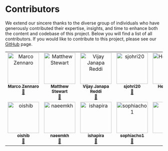 # Contributors {.unnumbered}

We extend our sincere thanks to the diverse group of individuals who have generously contributed their expertise, insights, and time to enhance both the content and codebase of this project. Below you will find a list of all contributors. If you would like to contribute to this project, please see our [GitHub](https://github.com/harvard-edge/cs249r_book) page.

<!-- ALL-CONTRIBUTORS-LIST:START - Do not remove or modify this section -->
<!-- prettier-ignore-start -->
<!-- markdownlint-disable -->
<table>
  <tbody>
    <tr>
      <td align="center" valign="top" width="14.28%"><a href="https://github.com/marcozennaro"><img src="https://avatars.githubusercontent.com/marcozennaro?s=100" width="100px;" alt="Marco Zennaro"/><br /><sub><b>Marco Zennaro</b></sub></a><br /><a href="https=//github.com/harvard-edge/cs249r_book/commits?author=marcozennaro" title="Documentation">📖</a></td>
      <td align="center" valign="top" width="14.28%"><a href="https://github.com/mpstewart1"><img src="https://avatars.githubusercontent.com/mpstewart1?s=100" width="100px;" alt="Matthew Stewart"/><br /><sub><b>Matthew Stewart</b></sub></a><br /><a href="https=//github.com/harvard-edge/cs249r_book/commits?author=mpstewart1" title="Documentation">📖</a></td>
      <td align="center" valign="top" width="14.28%"><a href="https://github.com/profvjreddi"><img src="https://avatars.githubusercontent.com/profvjreddi?s=100" width="100px;" alt="Vijay Janapa Reddi"/><br /><sub><b>Vijay Janapa Reddi</b></sub></a><br /><a href="https=//github.com/harvard-edge/cs249r_book/commits?author=profvjreddi" title="Documentation">📖</a></td>
      <td align="center" valign="top" width="14.28%"><a href="https://github.com/sjohri20"><img src="https://avatars.githubusercontent.com/sjohri20?s=100" width="100px;" alt="sjohri20"/><br /><sub><b>sjohri20</b></sub></a><br /><a href="https=//github.com/harvard-edge/cs249r_book/commits?author=sjohri20" title="Documentation">📖</a></td>
      <td align="center" valign="top" width="14.28%"><a href="https://github.com/BaeHenryS"><img src="https://avatars.githubusercontent.com/BaeHenryS?s=100" width="100px;" alt="Henry Bae"/><br /><sub><b>Henry Bae</b></sub></a><br /><a href="https=//github.com/harvard-edge/cs249r_book/commits?author=BaeHenryS" title="Documentation">📖</a></td>
      <td align="center" valign="top" width="14.28%"><a href="https://github.com/uchendui"><img src="https://avatars.githubusercontent.com/uchendui?s=100" width="100px;" alt="Ikechukwu Uchendu"/><br /><sub><b>Ikechukwu Uchendu</b></sub></a><br /><a href="https=//github.com/harvard-edge/cs249r_book/commits?author=uchendui" title="Documentation">📖</a></td>
      <td align="center" valign="top" width="14.28%"><a href="https://github.com/ShvetankPrakash"><img src="https://avatars.githubusercontent.com/ShvetankPrakash?s=100" width="100px;" alt="Shvetank Prakash"/><br /><sub><b>Shvetank Prakash</b></sub></a><br /><a href="https=//github.com/harvard-edge/cs249r_book/commits?author=ShvetankPrakash" title="Documentation">📖</a></td>
    </tr>
    <tr>
      <td align="center" valign="top" width="14.28%"><a href="https://github.com/oishib"><img src="https://avatars.githubusercontent.com/oishib?s=100" width="100px;" alt="oishib"/><br /><sub><b>oishib</b></sub></a><br /><a href="https=//github.com/harvard-edge/cs249r_book/commits?author=oishib" title="Documentation">📖</a></td>
      <td align="center" valign="top" width="14.28%"><a href="https://github.com/Naeemkh"><img src="https://avatars.githubusercontent.com/Naeemkh?s=100" width="100px;" alt="naeemkh"/><br /><sub><b>naeemkh</b></sub></a><br /><a href="https=//github.com/harvard-edge/cs249r_book/commits?author=Naeemkh" title="Documentation">📖</a></td>
      <td align="center" valign="top" width="14.28%"><a href="https://github.com/ishapira1"><img src="https://avatars.githubusercontent.com/ishapira1?s=100" width="100px;" alt="ishapira"/><br /><sub><b>ishapira</b></sub></a><br /><a href="https=//github.com/harvard-edge/cs249r_book/commits?author=ishapira1" title="Documentation">📖</a></td>
      <td align="center" valign="top" width="14.28%"><a href="https://github.com/sophiacho1"><img src="https://avatars.githubusercontent.com/sophiacho1?s=100" width="100px;" alt="sophiacho1"/><br /><sub><b>sophiacho1</b></sub></a><br /><a href="https=//github.com/harvard-edge/cs249r_book/commits?author=sophiacho1" title="Documentation">📖</a></td>
      <td align="center" valign="top" width="14.28%"><a href="https://github.com/DivyaAmirtharaj"><img src="https://avatars.githubusercontent.com/DivyaAmirtharaj?s=100" width="100px;" alt="Divya"/><br /><sub><b>Divya</b></sub></a><br /><a href="https=//github.com/harvard-edge/cs249r_book/commits?author=DivyaAmirtharaj" title="Documentation">📖</a></td>
      <td align="center" valign="top" width="14.28%"><a href="https://github.com/jessicaquaye"><img src="https://avatars.githubusercontent.com/jessicaquaye?s=100" width="100px;" alt="Jessica Quaye"/><br /><sub><b>Jessica Quaye</b></sub></a><br /><a href="https=//github.com/harvard-edge/cs249r_book/commits?author=jessicaquaye" title="Documentation">📖</a></td>
      <td align="center" valign="top" width="14.28%"><a href="https://github.com/Mjrovai"><img src="https://avatars.githubusercontent.com/Mjrovai?s=100" width="100px;" alt="Marcelo Rovai"/><br /><sub><b>Marcelo Rovai</b></sub></a><br /><a href="https=//github.com/harvard-edge/cs249r_book/commits?author=Mjrovai" title="Documentation">📖</a></td>
    </tr>
  </tbody>
</table>

<!-- markdownlint-restore -->
<!-- prettier-ignore-end -->

<!-- ALL-CONTRIBUTORS-LIST:END -->